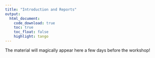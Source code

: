 ```yaml
---
title: "Introduction and Reports"
output: 
  html_document:
    code_download: true
    toc: true
    toc_float: false
    highlight: tango
---
```


The material will magically appear here a few days before the workshop!